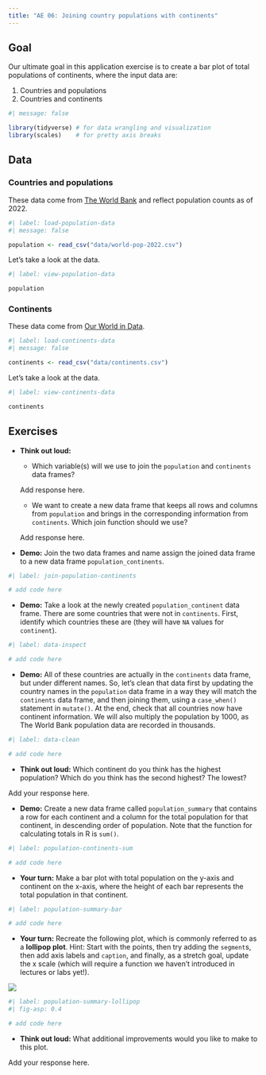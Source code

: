 ```yaml
---
title: "AE 06: Joining country populations with continents"
---
```


## Goal

Our ultimate goal in this application exercise is to create a bar plot of total populations of continents, where the input data are:

1.  Countries and populations
2.  Countries and continents

```r
#| message: false

library(tidyverse) # for data wrangling and visualization
library(scales)    # for pretty axis breaks
```

## Data

### Countries and populations

These data come from [The World Bank](https://data.worldbank.org/indicator/SP.POP.TOTL) and reflect population counts as of 2022.

```r
#| label: load-population-data
#| message: false

population <- read_csv("data/world-pop-2022.csv")
```

Let's take a look at the data.

```r
#| label: view-population-data

population
```

### Continents

These data come from [Our World in Data](https://ourworldindata.org/grapher/continents-according-to-our-world-in-data).

```r
#| label: load-continents-data
#| message: false

continents <- read_csv("data/continents.csv")
```

Let's take a look at the data.

```r
#| label: view-continents-data

continents
```

## Exercises

-   **Think out loud:**

    -   Which variable(s) will we use to join the `population` and `continents` data frames?

    Add response here.

    -   We want to create a new data frame that keeps all rows and columns from `population` and brings in the corresponding information from `continents`. Which join function should we use?

    Add response here.

-   **Demo:** Join the two data frames and name assign the joined data frame to a new data frame `population_continents`.

```r
#| label: join-population-continents

# add code here
```

-   **Demo:** Take a look at the newly created `population_continent` data frame. There are some countries that were not in `continents`. First, identify which countries these are (they will have `NA` values for `continent`).

```r
#| label: data-inspect

# add code here
```

-   **Demo:** All of these countries are actually in the `continents` data frame, but under different names. So, let's clean that data first by updating the country names in the `population` data frame in a way they will match the `continents` data frame, and then joining them, using a `case_when()` statement in `mutate()`. At the end, check that all countries now have continent information.
 We will also multiply the population by 1000, as The World Bank population data are recorded in thousands.

```r
#| label: data-clean

# add code here
```
-   **Think out loud:** Which continent do you think has the highest population? Which do you think has the second highest? The lowest?

Add your response here.

-   **Demo:** Create a new data frame called `population_summary` that contains a row for each continent and a column for the total population for that continent, in descending order of population. Note that the function for calculating totals in R is `sum()`.

```r
#| label: population-continents-sum

# add code here
```

-   **Your turn:** Make a bar plot with total population on the y-axis and continent on the x-axis, where the height of each bar represents the total population in that continent.

```r
#| label: population-summary-bar

# add code here
```

-   **Your turn:** Recreate the following plot, which is commonly referred to as a **lollipop plot**. Hint: Start with the points, then try adding the `segment`s, then add axis labels and `caption`, and finally, as a stretch goal, update the x scale (which will require a function we haven't introduced in lectures or labs yet!).

![](https://sta199-s24.github.io/images/population-summary-lollipop.png)

```r
#| label: population-summary-lollipop
#| fig-asp: 0.4

# add code here
```

-   **Think out loud:** What additional improvements would you like to make to this plot.

Add your response here.
